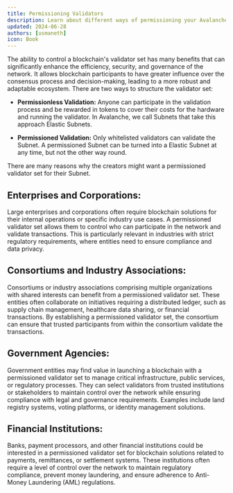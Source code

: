 ```yaml
---
title: Permissioning Validators
description: Learn about different ways of permissioning your Avalanche L1 blockchain.
updated: 2024-06-28
authors: [usmaneth]
icon: Book
---
```


The ability to control a blockchain's validator set has many benefits that can significantly enhance the efficiency, security, and governance of the network. It allows blockchain participants to have greater influence over the consensus process and decision-making, leading to a more robust and adaptable ecosystem. There are two ways to structure the validator set:

- **Permissionless Validation:** Anyone can participate in the validation process and be rewarded in tokens to cover their costs for the hardware and running the validator. In Avalanche, we call Subnets that take this approach Elastic Subnets.

- **Permissioned Validation:** Only whitelisted validators can validate the Subnet. A permissioned Subnet can be turned into a Elastic Subnet at any time, but not the other way round.

There are many reasons why the creators might want a permissioned validator set for their Subnet. 

## Enterprises and Corporations: 

Large enterprises and corporations often require blockchain solutions for their internal operations or specific industry use cases. A permissioned validator set allows them to control who can participate in the network and validate transactions. This is particularly relevant in industries with strict regulatory requirements, where entities need to ensure compliance and data privacy.

## Consortiums and Industry Associations: 

Consortiums or industry associations comprising multiple organizations with shared interests can benefit from a permissioned validator set. These entities often collaborate on initiatives requiring a distributed ledger, such as supply chain management, healthcare data sharing, or financial transactions. By establishing a permissioned validator set, the consortium can ensure that trusted participants from within the consortium validate the transactions.

## Government Agencies: 

Government entities may find value in launching a blockchain with a permissioned validator set to manage critical infrastructure, public services, or regulatory processes. They can select validators from trusted institutions or stakeholders to maintain control over the network while ensuring compliance with legal and governance requirements. Examples include land registry systems, voting platforms, or identity management solutions.

## Financial Institutions: 

Banks, payment processors, and other financial institutions could be interested in a permissioned validator set for blockchain solutions related to payments, remittances, or settlement systems. These institutions often require a level of control over the network to maintain regulatory compliance, prevent money laundering, and ensure adherence to Anti-Money Laundering (AML) regulations.